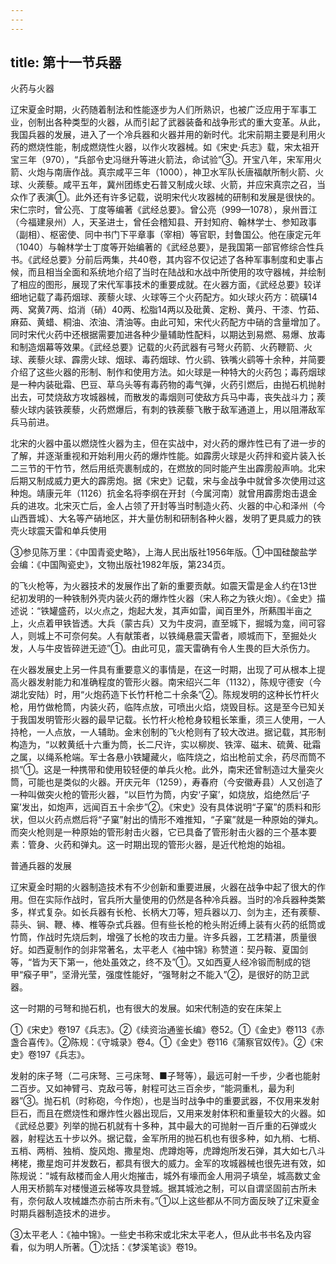 ```yaml
---
---
---
```

title: 第十一节兵器
---



火药与火器

辽宋夏金时期，火药随着制法和性能逐步为人们所熟识，也被广泛应用于军事工业，创制出各种类型的火器，从而引起了武器装备和战争形式的重大变革。从此，我国兵器的发展，进入了一个冷兵器和火器并用的新时代。北宋前期主要是利用火药的燃烧性能，制成燃烧性火器，以作火攻器械。如《宋史·兵志》载，宋太祖开宝三年（970），“兵部令史冯继升等进火箭法，命试验”③。开宝八年，宋军用火箭、火炮与南唐作战。真宗咸平三年（1000），神卫水军队长唐福献所制火箭、火球、火蒺藜。咸平五年，冀州团练史石普又制成火球、火箭，并应宋真宗之召，当众作了表演①。此外还有许多记载，说明宋代火攻器械的研制和发展是很快的。宋仁宗时，曾公亮、丁度等编著《武经总要》。曾公亮（999—1078），泉州晋江（今福建泉州）人，天圣进士，曾任会稽知县、开封知府、翰林学士、参知政事（副相）、枢密使、同中书门下平章事（宰相）等官职，封鲁国公。他在康定元年（1040）与翰林学士丁度等开始编著的《武经总要》，是我国第一部官修综合性兵书。《武经总要》分前后两集，共40卷，其内容不仅记述了各种军事制度和史事占候，而且相当全面和系统地介绍了当时在陆战和水战中所使用的攻守器械，并绘制了相应的图形，展现了宋代军事技术的重要成就。在火器方面，《武经总要》较详细地记载了毒药烟球、蒺藜火球、火球等三个火药配方。如火球火药方：硫磺14两、窝黄7两、焰消（硝）40两、松脂14两以及砒黄、定粉、黄丹、干漆、竹茹、麻茹、黄蜡、桐油、浓油、清油等。由此可知，宋代火药配方中硝的含量增加了。同时宋代火药中还根据需要加进各种少量辅助性配料，以期达到易燃、易爆、放毒和制造烟幕等效果。《武经总要》记载的火药武器有弓弩火药箭、火药鞭箭、火球、蒺藜火球、霹雳火球、烟球、毒药烟球、竹火鹞、铁嘴火鹞等十余种，并简要介绍了这些火器的形制、制作和使用方法。如火球是一种特大的火药包；毒药烟球是一种内装砒霜、巴豆、草乌头等有毒药物的毒气弹，火药引燃后，由抛石机抛射出去，可焚烧敌方攻城器械，而散发的毒烟则可使敌方兵马中毒，丧失战斗力；蒺藜火球内装铁蒺藜，火药燃爆后，有刺的铁蒺藜飞散于敌军通道上，用以阻滞敌军兵马前进。

北宋的火器中虽以燃烧性火器为主，但在实战中，对火药的爆炸性已有了进一步的了解，并逐渐重视和开始利用火药的爆炸性能。如霹雳火球是火药拌和瓷片装入长二三节的干竹节，然后用纸壳裹制成的，在燃放的同时能产生出霹雳般声响。北宋后期又制成威力更大的霹雳炮。据《宋史》记载，宋与金战争中就曾多次使用过这种炮。靖康元年（1126）抗金名将李纲在开封（今属河南）就曾用霹雳炮击退金兵的进攻。北宋灭亡后，金人占领了开封等当时制造火药、火器的中心和泽州（今山西晋城）、大名等产硝地区，并大量仿制和研制各种火器，发明了更具威力的铁壳火球震天雷和单兵使用

③参见陈万里：《中国青瓷史略》，上海人民出版社1956年版。①中国硅酸盐学会编：《中国陶瓷史》，文物出版社1982年版，第234页。

的飞火枪等，为火器技术的发展作出了新的重要贡献。如震天雷是金人约在13世纪初发明的一种铁制外壳内装火药的爆炸性火器（宋人称之为铁火炮）。《金史》描述说：“铁罐盛药，以火点之，炮起大发，其声如雷，闻百里外，所爇围半亩之上，火点着甲铁皆透。大兵（蒙古兵）又为牛皮洞，直至城下，掘城为龛，间可容人，则城上不可奈何矣。人有献策者，以铁绳悬震天雷者，顺城而下，至掘处火发，人与牛皮皆碎迸无迹”①。由此可见，震天雷确有令人生畏的巨大杀伤力。

在火器发展史上另一件具有重要意义的事情是，在这一时期，出现了可从根本上提高火器发射能力和准确程度的管形火器。南宋绍兴二年（1132），陈规守德安（今湖北安陆）时，用“火炮药造下长竹杆枪二十余条”②。陈规发明的这种长竹杆火枪，用竹做枪筒，内装火药，临阵点放，可喷出火焰，烧毁目标。这是至今已知关于我国发明管形火器的最早记载。长竹杆火枪枪身较粗长笨重，须三人使用，一人持枪，一人点放，一人辅助。金末创制的飞火枪则有了较大改进。据记载，其形制构造为，“以敕黄纸十六重为筒，长二尺许，实以柳炭、铁滓、磁末、硫黄、砒霜之属，以绳系枪端。军士各悬小铁罐藏火，临阵烧之，焰出枪前丈余，药尽而筒不损”①。这是一种携带和使用较轻便的单兵火枪。此外，南宋还曾制造过大量突火筒，可能也是类似的火器。开庆元年（1259），寿春府（今安徽寿县）人又创造了一种叫做突火枪的管形火器，“以巨竹为筒，内安‘子窠’，如烧放，焰绝然后‘子窠’发出，如炮声，远闻百五十余步”②。《宋史》没有具体说明“子窠”的质料和形状，但以火药点燃后将“子窠”射出的情形不难推知，“子窠”就是一种原始的弹丸。而突火枪则是一种原始的管形射击火器，它已具备了管形射击火器的三个基本要素：管身、火药和弹丸。这一时期出现的管形火器，是近代枪炮的始祖。

普通兵器的发展

辽宋夏金时期的火器制造技术有不少创新和重要进展，火器在战争中起了很大的作用。但在实际作战时，官兵所大量使用的仍然是各种冷兵器。当时的冷兵器种类繁多，样式复杂。如长兵器有长枪、长柄大刀等，短兵器以刀、剑为主，还有蒺藜、蒜头、锏、鞭、棒、椎等杂式兵器。但有些长枪的枪头附近缚上装有火药的纸筒或竹筒，作战时先烧后刺，增强了长枪的攻击力量。许多兵器，工艺精湛，质量很好。如西夏制作的剑非常著名，太平老人《袖中锦》称赞道：契丹鞍、夏国剑等，“皆为天下第一，他处虽效之，终不及”①。又如西夏人经冷锻而制成的铠甲“瘊子甲”，坚滑光莹，强度性能好，“强弩射之不能入”②，是很好的防卫武器。

这一时期的弓弩和抛石机，也有很大的发展。如宋代制造的安在床架上

①《宋史》卷197《兵志》。②《续资治通鉴长编》卷52。①《金史》卷113《赤盏合喜传》。②陈规：《守城录》卷4。①《金史》卷116《蒲察官奴传》。②《宋史》卷197《兵志》。

发射的床子弩（二弓床弩、三弓床弩、■子弩等），最远可射一千步，少者也能射二百步。又如神臂弓、克敌弓等，射程可达三百余步，“能洞重札，最为利器”③。抛石机（时称砲，今作炮），也是当时战争中的重要武器，不仅用来发射巨石，而且在燃烧性和爆炸性火器出现后，又用来发射体积和重量较大的火器。如《武经总要》列举的抛石机就有十多种，其中最大的可抛射一百斤重的石弹或火器，射程达五十步以外。据记载，金军所用的抛石机也有很多种，如九梢、七梢、五梢、两梢、独梢、旋风炮、撒星炮、虎蹲炮等，虎蹲炮所发石弹，其大如七八斗栲栳，撒星炮可并发数石，都具有很大的威力。金军的攻城器械也很先进有效，如陈规说：“城有敌楼而金人用火炮摧击，城外有壕而金人用洞子填垒，城高数丈金人用天桥鹅车对楼慢道云梯等攻具登城。据其城池之制，可以自谓坚固前古所未有，奈何敌人攻械雄杰亦前古所未有。”①以上这些都从不同方面反映了辽宋夏金时期兵器制造技术的进步。

③太平老人：《袖中锦》。一些史书称宋或北宋太平老人，但从此书书名及内容看，似为明人所著。①沈括：《梦溪笔谈》卷19。
